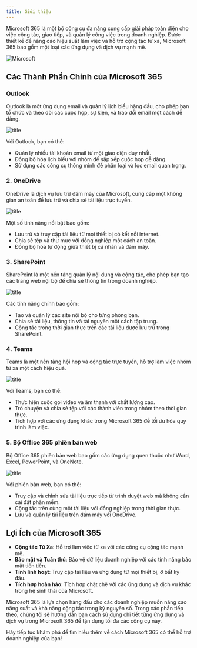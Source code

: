 ```yaml
---
title: Giới thiệu
---
```


Microsoft 365 là một bộ công cụ đa năng cung cấp giải pháp toàn diện cho việc cộng tác, giao tiếp, và quản lý công việc trong doanh nghiệp. Được thiết kế để nâng cao hiệu suất làm việc và hỗ trợ cộng tác từ xa, Microsoft 365 bao gồm một loạt các ứng dụng và dịch vụ mạnh mẽ.

<img
  className="block dark:hidden"
  src="/images/microsoft-2.png"
  alt="Microsoft"
/>

## Các Thành Phần Chính của Microsoft 365

### **Outlook**
Outlook là một ứng dụng email và quản lý lịch biểu hàng đầu, cho phép bạn tổ chức và theo dõi các cuộc họp, sự kiện, và trao đổi email một cách dễ dàng. 

![title](images/outlook.png)

Với Outlook, bạn có thể:

- Quản lý nhiều tài khoản email từ một giao diện duy nhất.
- Đồng bộ hóa lịch biểu với nhóm để sắp xếp cuộc họp dễ dàng.
- Sử dụng các công cụ thông minh để phân loại và lọc email quan trọng.

### 2. **OneDrive**
OneDrive là dịch vụ lưu trữ đám mây của Microsoft, cung cấp một không gian an toàn để lưu trữ và chia sẻ tài liệu trực tuyến. 

![title](images/onedrive.png)

Một số tính năng nổi bật bao gồm:

- Lưu trữ và truy cập tài liệu từ mọi thiết bị có kết nối internet.
- Chia sẻ tệp và thư mục với đồng nghiệp một cách an toàn.
- Đồng bộ hóa tự động giữa thiết bị cá nhân và đám mây.

### 3. **SharePoint**
SharePoint là một nền tảng quản lý nội dung và cộng tác, cho phép bạn tạo các trang web nội bộ để chia sẻ thông tin trong doanh nghiệp. 

![title](images/sharepoint.png)

Các tính năng chính bao gồm:

- Tạo và quản lý các site nội bộ cho từng phòng ban.
- Chia sẻ tài liệu, thông tin và tài nguyên một cách tập trung.
- Cộng tác trong thời gian thực trên các tài liệu được lưu trữ trong SharePoint.

### 4. **Teams**
Teams là một nền tảng hội họp và cộng tác trực tuyến, hỗ trợ làm việc nhóm từ xa một cách hiệu quả. 

![title](images/teams.png)


Với Teams, bạn có thể:

- Thực hiện cuộc gọi video và âm thanh với chất lượng cao.
- Trò chuyện và chia sẻ tệp với các thành viên trong nhóm theo thời gian thực.
- Tích hợp với các ứng dụng khác trong Microsoft 365 để tối ưu hóa quy trình làm việc.

### 5. **Bộ Office 365 phiên bản web**
Bộ Office 365 phiên bản web bao gồm các ứng dụng quen thuộc như Word, Excel, PowerPoint, và OneNote. 

![title](images/microsoft-1.png)

Với phiên bản web, bạn có thể:

- Truy cập và chỉnh sửa tài liệu trực tiếp từ trình duyệt web mà không cần cài đặt phần mềm.
- Cộng tác trên cùng một tài liệu với đồng nghiệp trong thời gian thực.
- Lưu và quản lý tài liệu trên đám mây với OneDrive.

## Lợi Ích của Microsoft 365

- **Cộng tác Từ Xa**: Hỗ trợ làm việc từ xa với các công cụ cộng tác mạnh mẽ.
- **Bảo mật và Tuân thủ**: Bảo vệ dữ liệu doanh nghiệp với các tính năng bảo mật tiên tiến.
- **Tính linh hoạt**: Truy cập tài liệu và ứng dụng từ mọi thiết bị, ở bất kỳ đâu.
- **Tích hợp hoàn hảo**: Tích hợp chặt chẽ với các ứng dụng và dịch vụ khác trong hệ sinh thái của Microsoft.

Microsoft 365 là lựa chọn hàng đầu cho các doanh nghiệp muốn nâng cao năng suất và khả năng cộng tác trong kỷ nguyên số. Trong các phần tiếp theo, chúng tôi sẽ hướng dẫn bạn cách sử dụng chi tiết từng ứng dụng và dịch vụ trong Microsoft 365 để tận dụng tối đa các công cụ này.

Hãy tiếp tục khám phá để tìm hiểu thêm về cách Microsoft 365 có thể hỗ trợ doanh nghiệp của bạn!
